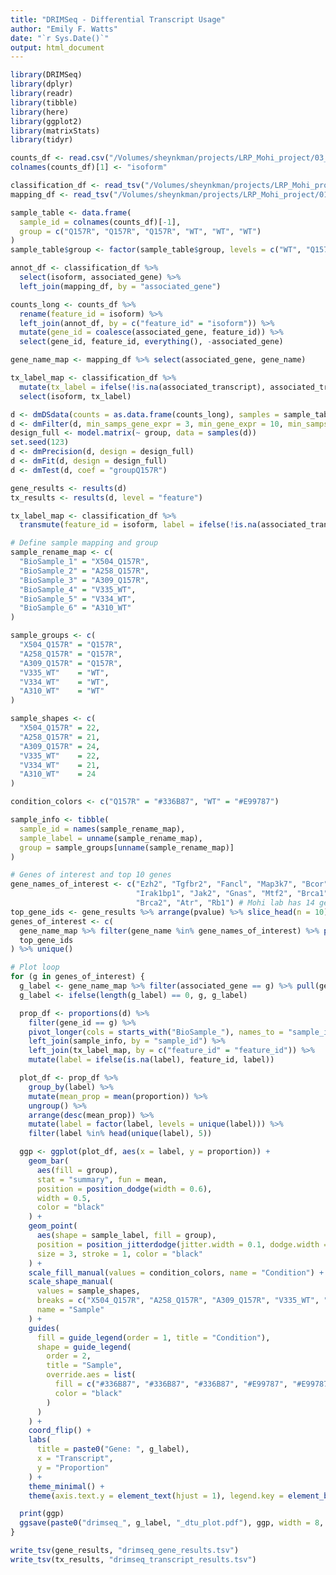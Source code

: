 ```yaml
---
title: "DRIMSeq - Differential Transcript Usage"
author: "Emily F. Watts"
date: "`r Sys.Date()`"
output: html_document
---
```


```r
library(DRIMSeq)
library(dplyr)
library(readr)
library(tibble)
library(here)
library(ggplot2)
library(matrixStats)
library(tidyr)
```

```r
counts_df <- read.csv("/Volumes/sheynkman/projects/LRP_Mohi_project/03_filter_sqanti/MDS_filtered_raw_counts.tsv", header = TRUE, check.names = FALSE)
colnames(counts_df)[1] <- "isoform"

classification_df <- read_tsv("/Volumes/sheynkman/projects/LRP_Mohi_project/03_filter_sqanti/MDS_classification.5degfilter.tsv")
mapping_df <- read_tsv("/Volumes/sheynkman/projects/LRP_Mohi_project/01_reference_tables/ensg_gene.tsv", col_names = c("associated_gene", "gene_name"))
```

```r
sample_table <- data.frame(
  sample_id = colnames(counts_df)[-1],
  group = c("Q157R", "Q157R", "Q157R", "WT", "WT", "WT")
)
sample_table$group <- factor(sample_table$group, levels = c("WT", "Q157R"))

annot_df <- classification_df %>%
  select(isoform, associated_gene) %>%
  left_join(mapping_df, by = "associated_gene")

counts_long <- counts_df %>%
  rename(feature_id = isoform) %>%
  left_join(annot_df, by = c("feature_id" = "isoform")) %>%
  mutate(gene_id = coalesce(associated_gene, feature_id)) %>%
  select(gene_id, feature_id, everything(), -associated_gene)

gene_name_map <- mapping_df %>% select(associated_gene, gene_name)

tx_label_map <- classification_df %>%
  mutate(tx_label = ifelse(!is.na(associated_transcript), associated_transcript, isoform)) %>%
  select(isoform, tx_label)
```

```r
d <- dmDSdata(counts = as.data.frame(counts_long), samples = sample_table)
d <- dmFilter(d, min_samps_gene_expr = 3, min_gene_expr = 10, min_samps_feature_expr = 2, min_feature_expr = 5)
design_full <- model.matrix(~ group, data = samples(d))
set.seed(123)
d <- dmPrecision(d, design = design_full)
d <- dmFit(d, design = design_full)
d <- dmTest(d, coef = "groupQ157R")
```

```r
gene_results <- results(d)
tx_results <- results(d, level = "feature")
```

```r
tx_label_map <- classification_df %>%
  transmute(feature_id = isoform, label = ifelse(!is.na(associated_transcript) & grepl("^ENMUST", associated_transcript), associated_transcript, isoform))
```

```r
# Define sample mapping and group
sample_rename_map <- c(
  "BioSample_1" = "X504_Q157R",
  "BioSample_2" = "A258_Q157R",
  "BioSample_3" = "A309_Q157R",
  "BioSample_4" = "V335_WT",
  "BioSample_5" = "V334_WT",
  "BioSample_6" = "A310_WT"
)

sample_groups <- c(
  "X504_Q157R" = "Q157R",
  "A258_Q157R" = "Q157R",
  "A309_Q157R" = "Q157R",
  "V335_WT"    = "WT",
  "V334_WT"    = "WT",
  "A310_WT"    = "WT"
)

sample_shapes <- c(
  "X504_Q157R" = 22,
  "A258_Q157R" = 21,
  "A309_Q157R" = 24,
  "V335_WT"    = 22,
  "V334_WT"    = 21,
  "A310_WT"    = 24
)

condition_colors <- c("Q157R" = "#336B87", "WT" = "#E99787")

sample_info <- tibble(
  sample_id = names(sample_rename_map),
  sample_label = unname(sample_rename_map),
  group = sample_groups[unname(sample_rename_map)]
)

# Genes of interest and top 10 genes
gene_names_of_interest <- c("Ezh2", "Tgfbr2", "Fancl", "Map3k7", "Bcor", "Irak1",
                            "Irak1bp1", "Jak2", "Gnas", "Mtf2", "Brca1", 
                            "Brca2", "Atr", "Rb1") # Mohi lab has 14 genes of interest. All but 2 are present in the data
top_gene_ids <- gene_results %>% arrange(pvalue) %>% slice_head(n = 10) %>% pull(gene_id)
genes_of_interest <- c(
  gene_name_map %>% filter(gene_name %in% gene_names_of_interest) %>% pull(associated_gene),
  top_gene_ids
) %>% unique()

# Plot loop
for (g in genes_of_interest) {
  g_label <- gene_name_map %>% filter(associated_gene == g) %>% pull(gene_name) %>% unique()
  g_label <- ifelse(length(g_label) == 0, g, g_label)

  prop_df <- proportions(d) %>%
    filter(gene_id == g) %>%
    pivot_longer(cols = starts_with("BioSample_"), names_to = "sample_id", values_to = "proportion") %>%
    left_join(sample_info, by = "sample_id") %>%
    left_join(tx_label_map, by = c("feature_id" = "feature_id")) %>%
    mutate(label = ifelse(is.na(label), feature_id, label))

  plot_df <- prop_df %>%
    group_by(label) %>%
    mutate(mean_prop = mean(proportion)) %>%
    ungroup() %>%
    arrange(desc(mean_prop)) %>%
    mutate(label = factor(label, levels = unique(label))) %>%
    filter(label %in% head(unique(label), 5))

  ggp <- ggplot(plot_df, aes(x = label, y = proportion)) +
    geom_bar(
      aes(fill = group),
      stat = "summary", fun = mean,
      position = position_dodge(width = 0.6),
      width = 0.5,
      color = "black"
    ) +
    geom_point(
      aes(shape = sample_label, fill = group),
      position = position_jitterdodge(jitter.width = 0.1, dodge.width = 0.6),
      size = 3, stroke = 1, color = "black"
    ) +
    scale_fill_manual(values = condition_colors, name = "Condition") +
    scale_shape_manual(
      values = sample_shapes,
      breaks = c("X504_Q157R", "A258_Q157R", "A309_Q157R", "V335_WT", "V334_WT", "A310_WT"),
      name = "Sample"
    ) +
    guides(
      fill = guide_legend(order = 1, title = "Condition"),
      shape = guide_legend(
        order = 2,
        title = "Sample",
        override.aes = list(
          fill = c("#336B87", "#336B87", "#336B87", "#E99787", "#E99787", "#E99787"),
          color = "black"
        )
      )
    ) +
    coord_flip() +
    labs(
      title = paste0("Gene: ", g_label),
      x = "Transcript",
      y = "Proportion"
    ) +
    theme_minimal() +
    theme(axis.text.y = element_text(hjust = 1), legend.key = element_blank(), legend.box = "vertical")

  print(ggp)
  ggsave(paste0("drimseq_", g_label, "_dtu_plot.pdf"), ggp, width = 8, height = 5.5)
}
```

```r
write_tsv(gene_results, "drimseq_gene_results.tsv")
write_tsv(tx_results, "drimseq_transcript_results.tsv")
```